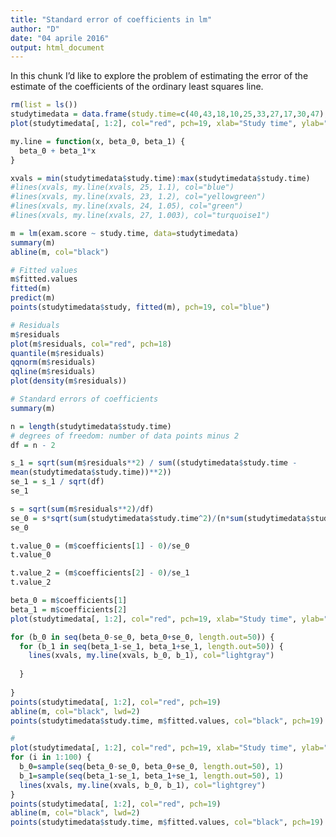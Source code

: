 ---
title: "Standard error of coefficients in lm"
author: "D"
date: "04 aprile 2016"
output: html_document
---
In this chunk I'd like to explore the problem of estimating the error of the estimate of the coefficients of the ordinary least squares line.

```{r}
rm(list = ls())
studytimedata = data.frame(study.time=c(40,43,18,10,25,33,27,17,30,47), exam.score=c(58,73,56,47,58,54,45,32,68,69))
plot(studytimedata[, 1:2], col="red", pch=19, xlab="Study time", ylab="Exam score", main="Exam Score vs Study Time")

my.line = function(x, beta_0, beta_1) {
  beta_0 + beta_1*x
}

xvals = min(studytimedata$study.time):max(studytimedata$study.time)
#lines(xvals, my.line(xvals, 25, 1.1), col="blue")
#lines(xvals, my.line(xvals, 23, 1.2), col="yellowgreen")
#lines(xvals, my.line(xvals, 24, 1.05), col="green")
#lines(xvals, my.line(xvals, 27, 1.003), col="turquoise1")

m = lm(exam.score ~ study.time, data=studytimedata)
summary(m)
abline(m, col="black")

# Fitted values
m$fitted.values
fitted(m)
predict(m)
points(studytimedata$study, fitted(m), pch=19, col="blue")

# Residuals
m$residuals
plot(m$residuals, col="red", pch=18)
quantile(m$residuals)
qqnorm(m$residuals)
qqline(m$residuals)
plot(density(m$residuals))

# Standard errors of coefficients
summary(m)

n = length(studytimedata$study.time)
# degrees of freedom: number of data points minus 2
df = n - 2

s_1 = sqrt(sum(m$residuals**2) / sum((studytimedata$study.time -
mean(studytimedata$study.time))**2))
se_1 = s_1 / sqrt(df)
se_1

s = sqrt(sum(m$residuals**2)/df)
se_0 = s*sqrt(sum(studytimedata$study.time^2)/(n*sum(studytimedata$study.time^2) - (sum(studytimedata$study.time))^2))
se_0

t.value_0 = (m$coefficients[1] - 0)/se_0
t.value_0

t.value_2 = (m$coefficients[2] - 0)/se_1
t.value_2

beta_0 = m$coefficients[1]
beta_1 = m$coefficients[2]
plot(studytimedata[, 1:2], col="red", pch=19, xlab="Study time", ylab="Exam score", main="1-sd OLS lines (systematic)")

for (b_0 in seq(beta_0-se_0, beta_0+se_0, length.out=50)) {
  for (b_1 in seq(beta_1-se_1, beta_1+se_1, length.out=50)) {
    lines(xvals, my.line(xvals, b_0, b_1), col="lightgray")
  
  }
  
}
points(studytimedata[, 1:2], col="red", pch=19)
abline(m, col="black", lwd=2)
points(studytimedata$study.time, m$fitted.values, col="black", pch=19)

#
plot(studytimedata[, 1:2], col="red", pch=19, xlab="Study time", ylab="Exam score", main="1-sd OLS lines (sampling)")
for (i in 1:100) {
  b_0=sample(seq(beta_0-se_0, beta_0+se_0, length.out=50), 1)
  b_1=sample(seq(beta_1-se_1, beta_1+se_1, length.out=50), 1)
  lines(xvals, my.line(xvals, b_0, b_1), col="lightgrey")
}
points(studytimedata[, 1:2], col="red", pch=19)
abline(m, col="black", lwd=2)
points(studytimedata$study.time, m$fitted.values, col="black", pch=19)

```
